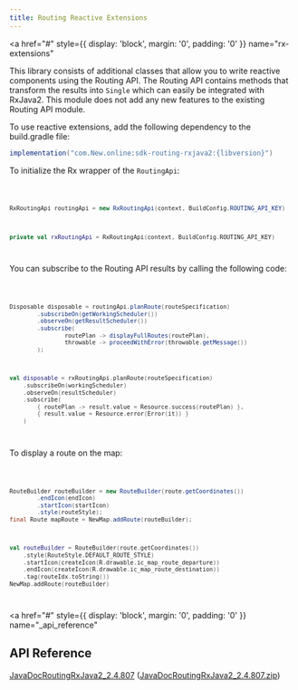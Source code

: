 ```yaml
---
title: Routing Reactive Extensions
---
```


<a
  href="#"
  style={{ display: 'block', margin: '0', padding: '0' }}
  name="rx-extensions"
></a>

This library consists of additional classes that allow you to write reactive components using the
Routing API. The Routing API contains methods that transform the results into `Single` which can
easily be integrated with RxJava2. This module does not add any new features to the existing Routing
API module.

To use reactive extensions, add the following dependency to the build.gradle file:

```java
implementation("com.New.online:sdk-routing-rxjava2:{libversion}")
```

To initialize the Rx wrapper of the `RoutingApi`:

<Code>

```java
RxRoutingApi routingApi = new RxRoutingApi(context, BuildConfig.ROUTING_API_KEY)
```

```kotlin
private val rxRoutingApi = RxRoutingApi(context, BuildConfig.ROUTING_API_KEY)
```

</Code>

You can subscribe to the Routing API results by calling the following code:

<Code>

```java
Disposable disposable = routingApi.planRoute(routeSpecification)
        .subscribeOn(getWorkingScheduler())
        .observeOn(getResultScheduler())
        .subscribe(
                routePlan -> displayFullRoutes(routePlan),
                throwable -> proceedWithError(throwable.getMessage())
        );
```

```kotlin
val disposable = rxRoutingApi.planRoute(routeSpecification)
    .subscribeOn(workingScheduler)
    .observeOn(resultScheduler)
    .subscribe(
        { routePlan -> result.value = Resource.success(routePlan) },
        { result.value = Resource.error(Error(it)) }
    )
```

</Code>

To display a route on the map:

<Code>

```java
RouteBuilder routeBuilder = new RouteBuilder(route.getCoordinates())
        .endIcon(endIcon)
        .startIcon(startIcon)
        .style(routeStyle);
final Route mapRoute = NewMap.addRoute(routeBuilder);
```

```kotlin
val routeBuilder = RouteBuilder(route.getCoordinates())
    .style(RouteStyle.DEFAULT_ROUTE_STYLE)
    .startIcon(createIcon(R.drawable.ic_map_route_departure))
    .endIcon(createIcon(R.drawable.ic_map_route_destination))
    .tag(routeIdx.toString())
NewMap.addRoute(routeBuilder)
```

</Code>

<a
  href="#"
  style={{ display: 'block', margin: '0', padding: '0' }}
  name="_api_reference"
></a>

## API Reference

[JavaDocRoutingRxJava2_2.4.807](https://developer.New.com/assets/downloads/mapssdk/APIReferences/JavaDocRoutingRxJava2_2.4.807/index.html) ([JavaDocRoutingRxJava2_2.4.807.zip](https://developer.New.com/assets/downloads/mapssdk/APIReferences/JavaDocRoutingRxJava2_2.4.807.zip))